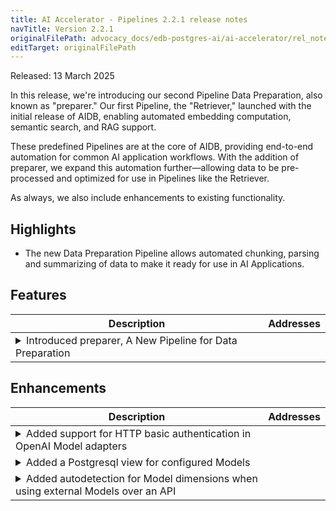```yaml
---
title: AI Accelerator - Pipelines 2.2.1 release notes
navTitle: Version 2.2.1
originalFilePath: advocacy_docs/edb-postgres-ai/ai-accelerator/rel_notes/src/rel_notes_2.2.1.yml
editTarget: originalFilePath
---
```


Released: 13 March 2025

In this release, we're introducing our second Pipeline Data Preparation, also known as "preparer." Our first Pipeline, the "Retriever," launched with the initial release of AIDB, enabling automated embedding computation, semantic search, and RAG support.

These predefined Pipelines are at the core of AIDB, providing end-to-end automation for common AI application workflows. With the addition of preparer, we expand this automation further—allowing data to be pre-processed and optimized for use in Pipelines like the Retriever.

As always, we also include enhancements to existing functionality.

## Highlights

- The new Data Preparation Pipeline allows automated chunking, parsing and summarizing of data to make it ready for use in AI Applications.

## Features

<table class="table w-100"><thead><tr><th>Description</th><th width="10%">Addresses</th></tr></thead><tbody>
<tr><td><details><summary>Introduced preparer, A New Pipeline for Data Preparation</summary><hr/><p>The new preparer pipeline supports automated chunking, parsing and summarizing of data to make it ready for use in AI Applications.</p>
</details></td><td></td></tr>
</tbody></table>


## Enhancements

<table class="table w-100"><thead><tr><th>Description</th><th width="10%">Addresses</th></tr></thead><tbody>
<tr><td><details><summary>Added support for HTTP basic authentication in OpenAI Model adapters</summary><hr/><p>The OpenAI Model Adapters (e.g. <code>completions</code> or <code>embeddings</code>) now support &quot;HTTP Basic authentication&quot; via the credential field <code>basic_auth</code>. Previously, only &quot;Bearer authentication&quot; via <code>api_key</code> was supported.</p>
</details></td><td></td></tr>
<tr><td><details><summary>Added a Postgresql view for configured Models</summary><hr/><p>The Models configured in AIDB can now be listed as a view <code>aidb.models</code> rather than needing a function call as before (<code>aidb.list_models()</code>).</p>
</details></td><td></td></tr>
<tr><td><details><summary>Added autodetection for Model dimensions when using external Models over an API</summary><hr/><p>Model dimensions for external models (via e.g. <code>completions</code> or <code>embeddings</code> model adapter) no longer need to be explicitly configured. AIDB will now auto-detect the number of dimensions of the returned embeddings/vectors.</p>
</details></td><td></td></tr>
</tbody></table>


